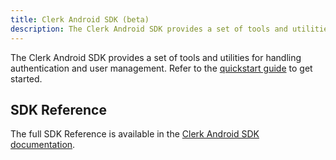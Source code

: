 ```yaml
---
title: Clerk Android SDK (beta)
description: The Clerk Android SDK provides a set of tools and utilities for handling authentication and user management.
---
```


The Clerk Android SDK provides a set of tools and utilities for handling authentication and user management. Refer to the [quickstart guide](/docs/quickstarts/android) to get started.

## SDK Reference

The full SDK Reference is available in the [Clerk Android SDK documentation](clerk-android.clerkstage.dev).
